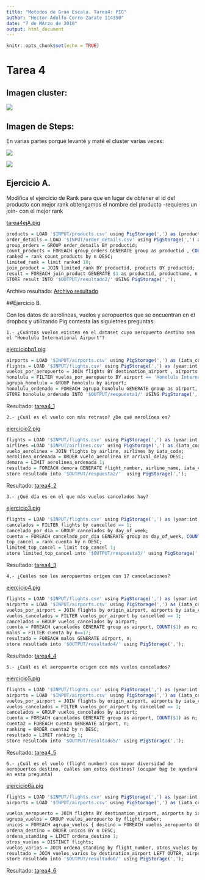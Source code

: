 ```yaml
---
title: "Metodos de Gran Escala. Tarea4: PIG"
author: "Hector Adolfo Corro Zarate 114350"
date: "7 de MArzo de 2018"
output: html_document
---
```


```r
knitr::opts_chunk$set(echo = TRUE)
```

# Tarea 4

## Imagen cluster:

![](cluster_aws.png)

## Imagen de Steps:

En varias partes porque levanté y maté el cluster varias veces:

![](stepsA.png)

![](steps2.png)


## Ejercicio A.

Modifica el ejercicio de Rank para que en lugar de obtener el id del producto con mejor rank obtengamos el nombre del producto -requieres un join- con el mejor rank

[tarea4ejA.pig](tarea4ejA.pig)

```r
products = LOAD '$INPUT/products.csv' using PigStorage(',') as (productid:chararray, productname:chararray, supplierid:chararray, categoryid:chararray, quantityperunit:int, unitprice:float, unitsinstock:int, unitsonorder:int, reorderlevel:int, discounted:int);
order_details = LOAD '$INPUT/order_details.csv' using PigStorage(',') as (orderid:chararray, productid:chararray, unitprice:float, quantity:int, discount:float);
group_orders = GROUP order_details BY productid;
count_products = FOREACH group_orders GENERATE group as productid , COUNT($1) as n;
ranked = rank count_products by n DESC;
limited_rank = limit ranked 10;
join_product = JOIN limited_rank BY productid, products BY productid;
result = FOREACH join_product GENERATE $1 as productid, productname, n;
STORE result INTO '$OUTPUT/resultado2/' USING PigStorage(',');
```

Archivo resultado:
[Archivo resultado](tarea4A)

##Ejercicio B.

Con los datos de aerolíneas, vuelos y aeropuertos que se encuentran en el dropbox y utilizando Pig contesta las siguietnes preguntas:

    1.- ¿Cuántos vuelos existen en el dataset cuyo aeropuerto destino sea el "Honolulu International Airport"?
    
[ejerciciobp1.pig ](ejerciciobp1.pig)

```r
airports = LOAD '$INPUT/airports.csv' using PigStorage(',') as (iata_code:chararray, airport:chararray, city:chararray, state:chararray, country:chararray, latitude:float, longitude:float);
flights = LOAD '$INPUT/flights.csv' using PigStorage(',') as (year:int, month:int, day:int, day_of_week:int, airline:chararray, flight_number:int, tail_number:chararray, origin_airport:chararray, destination_airport:chararray, scheduled_departure:chararray, departure_time:chararray, departure_delay:int, taxi_out:int, wheels_off:chararray, scheduled_time:chararray, elapsed_time:int, air_time:int, distance:int, wheels_on:chararray, taxi_in:int, scheduled_arrival:chararray, arrival_time:chararray, arrival_delay:int, diverted:chararray, cancelled:chararray, cancellation_reason:chararray, air_system_delay:chararray, security_delay:chararray, airline_delay:chararray, late_aircraft_delay:chararray, weather_delay:chararray);
vuelos_por_aeropuerto = JOIN flights BY destination_airport , airports BY iata_code;
honolulu = FILTER vuelos_por_aeropuerto BY airport == 'Honolulu International Airport';
agrupa_honolulu = GROUP honolulu by airport;
honolulu_ordenado = FOREACH agrupa_honolulu GENERATE group as airport, COUNT($1) as n;
STORE honolulu_ordenado INTO '$OUTPUT/respuesta1/' USING PigStorage(',');
```

Resultado:
[tarea4_1](tarea4_1)

    2.- ¿Cuál es el vuelo con más retraso? ¿De qué aerolínea es?
    
[ejercicio2.pig](ejercicio2.pig)

```r
flights = LOAD '$INPUT/flights.csv' using PigStorage(',') as (year:int, month:int, day:int, day_of_week:int, airline:chararray, flight_number:int, tail_number:chararray, origin_airport:chararray, destination_airport:chararray, scheduled_departure:chararray, departure_time:chararray, departure_delay:int, taxi_out:int, wheels_off:chararray, scheduled_time:chararray, elapsed_time:int, air_time:int, distance:int, wheels_on:chararray, taxi_in:int, scheduled_arrival:chararray, arrival_time:chararray, arrival_delay:int, diverted:chararray, cancelled:chararray, cancellation_reason:chararray, air_system_delay:chararray, security_delay:chararray, airline_delay:chararray, late_aircraft_delay:chararray, weather_delay:chararray);
airlines =LOAD '$INPUT/airlines.csv' using PigStorage(',') as (iata_code:chararray,airline_name:chararray);
vuelo_aerolinea = JOIN flights by airline, airlines by iata_code;
aerolinea_ordenada = ORDER vuelo_aerolinea BY arrival_delay DESC;
demora = LIMIT aerolinea_ordenada 1;
resultado = FOREACH demora GENERATE flight_number, airline_name, iata_code;
store resultado into '$OUTPUT/respuesta2/'  using PigStorage(',');
```

Resultado:
[tarea4_2](tarea4_2)

    3.- ¿Qué día es en el que más vuelos cancelados hay?
    
[ejercicio3.pig](ejercicio3.pig)

```r
flights = LOAD '$INPUT/flights.csv' using PigStorage(',') as (year:int, month:int, day:int, day_of_week:int, airline:chararray, flight_number:int, tail_number:chararray, origin_airport:chararray, destination_airport:chararray, scheduled_departure:chararray, departure_time:chararray, departure_delay:int, taxi_out:int, wheels_off:chararray, scheduled_time:chararray, elapsed_time:int, air_time:int, distance:int, wheels_on:chararray, taxi_in:int, scheduled_arrival:chararray, arrival_time:chararray, arrival_delay:int, diverted:chararray, cancelled:int, cancellation_reason:chararray, air_system_delay:chararray, security_delay:chararray, airline_delay:chararray, late_aircraft_delay:chararray, weather_delay:chararray);
cancelados = FILTER flights by cancelled == 1;
cancelado_por_dia = GROUP cancelados by day_of_week;
cuenta = FOREACH cancelado_por_dia GENERATE group as day_of_week, COUNT($1) as n;
top_cancel = rank cuenta by n DESC;
limited_top_cancel = limit top_cancel 1;
store limited_top_cancel into '$OUTPUT/respuesta3/' using PigStorage(',');
```

Resultado:
[tarea4_3](tarea4_3)

    4.- ¿Cuáles son los aeropuertos orígen con 17 cancelaciones?
    
[ejercicio4.pig](ejercicio4.pig)

```r
flights = LOAD '$INPUT/flights.csv' using PigStorage(',') as (year:int, month:int, day:int, day_of_week:int, airline:chararray, flight_number:int, tail_number:chararray, origin_airport:chararray, destination_airport:chararray, scheduled_departure:chararray, departure_time:chararray, departure_delay:int, taxi_out:int, wheels_off:chararray, scheduled_time:chararray, elapsed_time:int, air_time:int, distance:int, wheels_on:chararray, taxi_in:int, scheduled_arrival:chararray, arrival_time:chararray, arrival_delay:int, diverted:chararray, cancelled:int, cancellation_reason:chararray, air_system_delay:chararray, security_delay:chararray, airline_delay:chararray, late_aircraft_delay:chararray, weather_delay:chararray);
airports = LOAD '$INPUT/airports.csv' using PigStorage(',') as (iata_code:chararray, airport:chararray, city:chararray, state:chararray, country:chararray, latitude:float, longitude:float);
vuelos_por_airport = JOIN flights by origin_airport, airports by iata_code;
vuelos_cancelados = FILTER vuelos_por_airport by cancelled == 1;
cancelados = GROUP vuelos_cancelados by airport;
cuenta = FOREACH cancelados GENERATE group as airport, COUNT($1) as n;
malos = FILTER cuenta by n==17;
resultado = FOREACH malos GENERATE airport, n;
store resultado into '$OUTPUT/resultado4/' using PigStorage(',');
```

Resultado:
[tarea4_4](tarea4_4)

    5.- ¿Cuál es el aeropuerto origen con más vuelos cancelados?
    
[ejercicio5.pig](ejercicio5.pig)
    
```r
flights = LOAD '$INPUT/flights.csv' using PigStorage(',') as (year:int, month:int, day:int, day_of_week:int, airline:chararray, flight_number:int, tail_number:chararray, origin_airport:chararray, destination_airport:chararray, scheduled_departure:chararray, departure_time:chararray, departure_delay:int, taxi_out:int, wheels_off:chararray, scheduled_time:chararray, elapsed_time:int, air_time:int, distance:int, wheels_on:chararray, taxi_in:int, scheduled_arrival:chararray, arrival_time:chararray, arrival_delay:int, diverted:chararray, cancelled:int, cancellation_reason:chararray, air_system_delay:chararray, security_delay:chararray, airline_delay:chararray, late_aircraft_delay:chararray, weather_delay:chararray);
airports = LOAD '$INPUT/airports.csv' using PigStorage(',') as (iata_code:chararray, airport:chararray, city:chararray, state:chararray, country:chararray, latitude:float, longitude:float);
vuelos_por_airport = JOIN flights by origin_airport, airports by iata_code;
vuelos_cancelados = FILTER vuelos_por_airport by cancelled == 1;
cancelados = GROUP vuelos_cancelados by airport;
cuenta = FOREACH cancelados GENERATE group as airport, COUNT($1) as n;
cuenta2 = FOREACH cuenta GENERATE airport, n;
ranking = ORDER cuenta2 by n DESC;
resultado = LIMIT ranking 1;
store resultado into '$OUTPUT/resultado5/' using PigStorage(',');
```

Resultado: 
[tarea4_5](tarea4_5)

    6.- ¿Cuál es el vuelo (flight number) con mayor diversidad de aeropuertos destino, cuáles son estos destinos? (ocupar bag te ayudará en esta pregunta)
    
[ejercicio6a.pig](ejercicio6a.pig)

```r
flights = LOAD '$INPUT/flights.csv' using PigStorage(',') as (year:int, month:int, day:int, day_of_week:int, airline:chararray, flight_number:int, tail_number:chararray, origin_airport:chararray, destination_airport:chararray, scheduled_departure:chararray, departure_time:chararray, departure_delay:int, taxi_out:int, wheels_off:chararray, scheduled_time:chararray, elapsed_time:int, air_time:int, distance:int, wheels_on:chararray, taxi_in:int, scheduled_arrival:chararray, arrival_time:chararray, arrival_delay:int, diverted:chararray, cancelled:int, cancellation_reason:chararray, air_system_delay:chararray, security_delay:chararray, airline_delay:chararray, late_aircraft_delay:chararray, weather_delay:chararray);
airports = LOAD '$INPUT/airports.csv' using PigStorage(',') as (iata_code:chararray, airport:chararray, city:chararray, state:chararray, country:chararray, latitude:float, longitude:float);

vuelos_aeropuerto = JOIN flights BY destination_airport, airports by iata_code;
agrupa_vuelos = GROUP vuelos_aeropuerto by flight_number;
unicos = FOREACH agrupa_vuelos { destino = FOREACH vuelos_aeropuerto GENERATE destination_airport; destino_unico = DISTINCT destino; GENERATE flatten(group) as flight_number, COUNT(destino_unico)as n;};
ordena_destino = ORDER unicos BY n DESC;
ordena_standing = LIMIT ordena_destino 1;
otros_vuelos = DISTINCT flights;
vuelos_varios = JOIN ordena_standing by flight_number, otros_vuelos by flight_number;
resultado = JOIN vuelos_varios by destination_airport LEFT OUTER, airports by iata_code;
store resultado into '$OUTPUT/resultado6/' using PigStorage(',');
```

Resultado:
[tarea4_6](tarea4_6)
